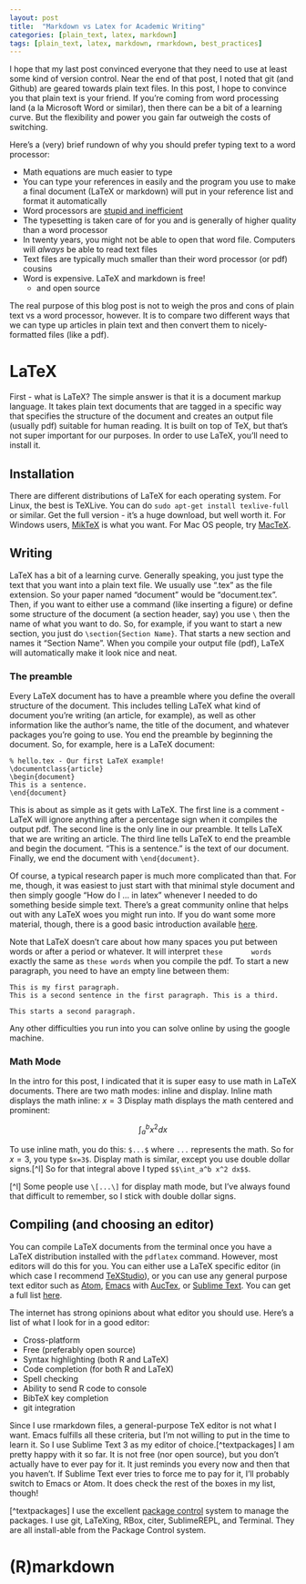 ```yaml
---
layout: post
title:  "Markdown vs Latex for Academic Writing"
categories: [plain_text, latex, markdown]
tags: [plain_text, latex, markdown, rmarkdown, best_practices]
---
```


I hope that my last post convinced everyone that they need to use at least some kind of version control.
Near the end of that post, I noted that git (and Github) are geared towards plain text files. 
In this post, I hope to convince you that plain text is your friend. 
If you're coming from word processing land (a la Microsoft Word or similar), then there can be a bit of a learning curve. 
But the flexibility and power you gain far outweigh the costs of switching. 

Here's a (very) brief rundown of why you should prefer typing text to a word processor:

* Math equations are much easier to type
* You can type your references in easily and the program you use to make a final document (LaTeX or markdown) will put in your reference list and format it automatically
* Word processors are [stupid and inefficient](http://ricardo.ecn.wfu.edu/~cottrell/wp.html)
* The typesetting is taken care of for you and is generally of higher quality than a word processor 
* In twenty years, you might not be able to open that word file. Computers will *always* be able to read text files
* Text files are typically much smaller than their word processor (or pdf) cousins 
* Word is expensive. LaTeX and markdown is free! 
    + and open source 

The real purpose of this blog post is not to weigh the pros and cons of plain text vs a word processor, however. 
It is to compare two different ways that we can type up articles in plain text and then convert them to nicely-formatted files (like a pdf). 

# LaTeX
First - what is LaTeX? 
The simple answer is that it is a document markup language. 
It takes plain text documents that are tagged in a specific way that specifies the structure of the document and creates an output file (usually pdf) suitable for human reading. 
It is built on top of TeX, but that's not super important for our purposes. 
In order to use LaTeX, you'll need to install it. 

## Installation 
There are different distributions of LaTeX for each operating system. 
For Linux, the best is TeXLive.
You can do `sudo apt-get install texlive-full` or similar.
Get the full version - it's a huge download, but well worth it.
For Windows users, [MikTeX](http://www.miktex.org/) is what you want.
For Mac OS people, try [MacTeX](https://tug.org/mactex/). 

## Writing
LaTeX has a bit of a learning curve. 
Generally speaking, you just type the text that you want into a plain text file.
We usually use ".tex" as the file extension.
So your paper named "document" would be "document.tex".
Then, if you want to either use a command (like inserting a figure) or define some structure of the document (a section header, say) you use `\` then the name of what you want to do. 
So, for example, if you want to start a new section, you just do `\section{Section Name}`. 
That starts a new section and names it "Section Name". 
When you compile your output file (pdf), LaTeX will automatically make it look nice and neat.

### The preamble 
Every LaTeX document has to have a preamble where you define the overall structure of the document. 
This includes telling LaTeX what kind of document you're writing (an article, for example), as well as other information like the author's name, the title of the document, and whatever packages you're going to use. 
You end the preamble by beginning the document. 
So, for example, here is a LaTeX document:

```
% hello.tex - Our first LaTeX example!
\documentclass{article}
\begin{document}
This is a sentence. 
\end{document}
```

This is about as simple as it gets with LaTeX. 
The first line is a comment - LaTeX will ignore anything after a percentage sign when it compiles the output pdf. 
The second line is the only line in our preamble. 
It tells LaTeX that we are writing an article. 
The third line tells LaTeX to end the preamble and begin the document. 
"This is a sentence." is the text of our document. 
Finally, we end the document with `\end{document}`. 

Of course, a typical research paper is much more complicated than that. 
For me, though, it was easiest to just start with that minimal style document and then simply google "How do I ... in latex" whenever I needed to do something beside simple text. 
There's a great community online that helps out with any LaTeX woes you might run into. 
If you do want some more material, though, there is a good basic introduction available [here](https://en.wikibooks.org/wiki/LaTeX/Basics). 

Note that LaTeX doesn't care about how many spaces you put between words or after a period or whatever. 
It will interpret `these       words` exactly the same as `these words` when you compile the pdf. 
To start a new paragraph, you need to have an empty line between them:

```
This is my first paragraph.
This is a second sentence in the first paragraph. This is a third.

This starts a second paragraph. 
```

Any other difficulties you run into you can solve online by using the google machine. 

### Math Mode
In the intro for this post, I indicated that it is super easy to use math in LaTeX documents. 
There are two math modes: inline and display. 
Inline math displays the math inline: $x=3$
Display math displays the math centered and prominent: 

$$\int_a^b x^2 dx$$

To use inline math, you do this: `$...$` where `...` represents the math. So for $x=3$, you type `$x=3$`.
Display math is similar, except you use double dollar signs.[^l] So for that integral above I typed `$$\int_a^b x^2 dx$$`.


[^l] Some people use `\[...\]` for display math mode, but I've always found that difficult to remember, so I stick with double dollar signs. 

## Compiling (and choosing an editor)
You can compile LaTeX documents from the terminal once you have a LaTeX distribution installed with the `pdflatex` command. 
However, most editors will do this for you. 
You can either use a LaTeX specific editor (in which case I recommend [TeXStudio](http://www.texstudio.org/)), or you can use any general purpose text editor such as [Atom](https://atom.io/), [Emacs](https://www.gnu.org/software/emacs/) with [AucTex](http://www.gnu.org/software/auctex/), or [Sublime Text](http://www.sublimetext.com/). 
You can get a full list [here](http://tex.stackexchange.com/questions/339/latex-editors-ides). 

The internet has strong opinions about what editor you should use. 
Here's a list of what I look for in a good editor:

* Cross-platform
* Free (preferably open source)
* Syntax highlighting (both R and LaTeX)
* Code completion (for both R and LaTeX)
* Spell checking
* Ability to send R code to console 
* BibTeX key completion 
* git integration 

Since I use rmarkdown files, a general-purpose TeX editor is not what I want. 
Emacs fulfills all these criteria, but I'm not willing to put in the time to learn it. 
So I use Sublime Text 3 as my editor of choice.[^textpackages] 
I am pretty happy with it so far.
It is not free (nor open source), but you don't actually have to ever pay for it. 
It just reminds you every now and then that you haven't. 
If Sublime Text ever tries to force me to pay for it, I'll probably switch to Emacs or Atom.
It does check the rest of the boxes in my list, though! 

[^textpackages] I use the excellent [package control](https://packagecontrol.io/) system to manage the packages. I use git, LaTeXing, RBox, citer, SublimeREPL, and Terminal. They are all install-able from the Package Control system. 

# (R)markdown



